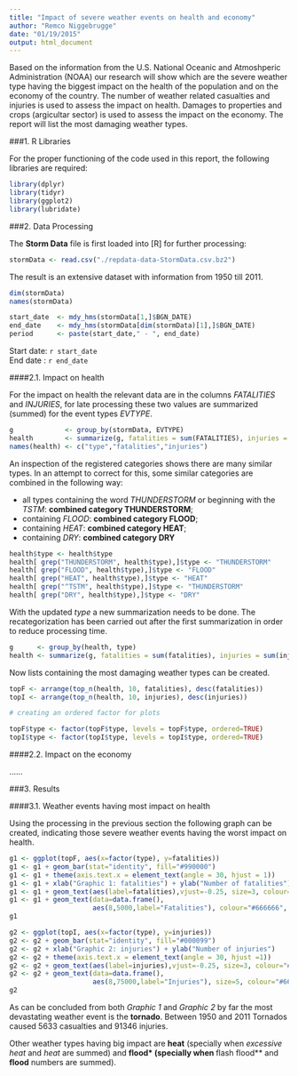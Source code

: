 ```yaml
---
title: "Impact of severe weather events on health and economy"
author: "Remco Niggebrugge"
date: "01/19/2015"
output: html_document
---
```


Based on the information from the U.S. National Oceanic and Atmoshperic Administration (NOAA) our research will show which are the severe weather type having the biggest impact on the health of the population and on the economy of the country. The number of weather related casualties and injuries is used to assess the impact on health. Damages to properties and crops (argicultar sector) is used to assess the impact on the economy. The report will list the most damaging weather types.


###1. R Libraries

For the proper functioning of the code used in this report, the following libraries are required:

```r
library(dplyr)
library(tidyr)
library(ggplot2)
library(lubridate)
```


###2. Data Processing

The **Storm Data** file is first loaded into [R] for further processing:

```r
stormData <- read.csv("./repdata-data-StormData.csv.bz2")
```

The result is an extensive dataset with information from 1950 till 2011. 

```r
dim(stormData)
names(stormData)
```


```r
start_date  <- mdy_hms(stormData[1,]$BGN_DATE) 
end_date    <- mdy_hms(stormData[dim(stormData)[1],]$BGN_DATE) 
period      <- paste(start_date," - ", end_date)
```


Start date: `r start_date`  
End date   : `r end_date`


####2.1. Impact on health

For the impact on health the relevant data are in the columns *FATALITIES* and *INJURIES*, for late processing these two values are summarized (summed) for the event types *EVTYPE*.

```r
g             <- group_by(stormData, EVTYPE)
health        <- summarize(g, fatalities = sum(FATALITIES), injuries = sum(INJURIES))
names(health) <- c("type","fatalities","injuries")
```

An inspection of the registered categories shows there are many similar types. In an attempt to correct for this, some similar categories are combined in the following way:

* all types containing the word *THUNDERSTORM* or beginning with the *TSTM*: **combined category THUNDERSTORM**;
* containing *FLOOD*: **combined category FLOOD**;
* containing *HEAT*: **combined category HEAT**;
* containing *DRY*: **combined category DRY**

```r
health$type <- health$type
health[ grep("THUNDERSTORM", health$type),]$type <- "THUNDERSTORM"
health[ grep("FLOOD", health$type),]$type <- "FLOOD"
health[ grep("HEAT", health$type),]$type <- "HEAT"
health[ grep("^TSTM", health$type),]$type <- "THUNDERSTORM"
health[ grep("DRY", health$type),]$type <- "DRY"
```

With the updated *type* a new summarization needs to be done. The recategorization has been carried out after the first summarization in order to reduce processing time. 

```r
g      <- group_by(health, type)
health <- summarize(g, fatalities = sum(fatalities), injuries = sum(injuries))
```

Now lists containing the most damaging weather types can be created.

```r
topF <- arrange(top_n(health, 10, fatalities), desc(fatalities))
topI <- arrange(top_n(health, 10, injuries), desc(injuries))

# creating an ordered factor for plots

topF$type <- factor(topF$type, levels = topF$type, ordered=TRUE)
topI$type <- factor(topI$type, levels = topI$type, ordered=TRUE)
```


####2.2. Impact on the economy

......

###3. Results


####3.1. Weather events having most impact on health

Using the processing in the previous section the following graph can be created, indicating those severe weather events having the worst impact on health.

```r

g1 <- ggplot(topF, aes(x=factor(type), y=fatalities))
g1 <- g1 + geom_bar(stat="identity", fill="#990000")
g1 <- g1 + theme(axis.text.x = element_text(angle = 30, hjust = 1))
g1 <- g1 + xlab("Graphic 1: fatalities") + ylab("Number of fatalities")
g1 <- g1 + geom_text(aes(label=fatalities),vjust=-0.25, size=3, colour="#990000")
g1 <- g1 + geom_text(data=data.frame(),
                     aes(8,5000,label="Fatalities"), colour="#666666", size=5)
g1

g2 <- ggplot(topI, aes(x=factor(type), y=injuries))
g2 <- g2 + geom_bar(stat="identity", fill="#000099")
g2 <- g2 + xlab("Graphic 2: injuries") + ylab("Number of injuries")
g2 <- g2 + theme(axis.text.x = element_text(angle = 30, hjust =1))
g2 <- g2 + geom_text(aes(label=injuries),vjust=-0.25, size=3, colour="#000099")
g2 <- g2 + geom_text(data=data.frame(),
                     aes(8,75000,label="Injuries"), size=5, colour="#666666")
g2

```

As can be concluded from both *Graphic 1* and *Graphic 2* by far the most devastating weather event is the **tornado**. Between 1950 and 2011 Tornados caused 5633 casualties and 91346 injuries. 

Other weather types having big impact are **heat** (specially when *excessive heat* and *heat* are summed) and **flood* (specially when **flash flood** and **flood** numbers are summed). 
